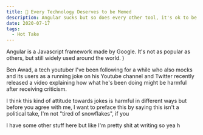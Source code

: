 ```yaml
---
title: 🤡 Every Technology Deserves to be Memed
description: Angular sucks but so does every other tool, it's ok to be a carrot farmer.
date: 2020-07-17
tags:
  - Hot Take
---
```


  <Toastable text="Angular" className="text-red-600">
    Angular is a Javascript framework made by Google. It's not as popular as
    others, but still widely used around the world.
  </Toastable>
)

Ben Awad, a tech youtuber I've been following for a while who also mocks <Angular /> and its users as a running joke on his Youtube channel and Twitter recently released a video explaining how what he's been doing might be harmful after receiving criticism.

<!-- <blockquote class="twitter-tweet" data-theme="dark">
  <p lang="en" dir="ltr">
    Honestly man, this is not cool. It’s been kind of depressing to see you bash
    anything that starts with an A. I’m not the one to tell others about low
    effort posting but this is just tired.
  </p>
  &mdash; Dan Abramov (@dan_abramov) <a href="https://twitter.com/dan_abramov/status/1284512869418246152?ref_src=twsrc%5Etfw">July 18, 2020</a>
</blockquote> <script
  async
  src="https://platform.twitter.com/widgets.js"
  charset="utf-8"
></script> -->

I think this kind of attitude towards jokes is harmful in different ways but before you agree with me, I want to preface this by saying this isn't a political take, I'm not "tired of snowflakes", if you

I have some other stuff here but like I'm pretty shit at writing so yea
h
